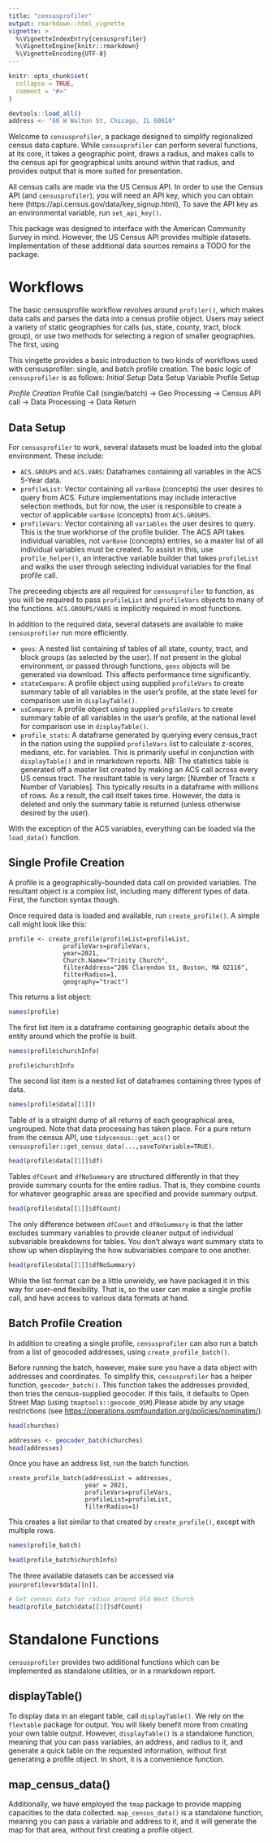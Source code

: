 ```yaml
---
title: "censusprofiler"
output: rmarkdown::html_vignette
vignette: >
  %\VignetteIndexEntry{censusprofiler}
  %\VignetteEngine{knitr::rmarkdown}
  %\VignetteEncoding{UTF-8}
---
```


```r
knitr::opts_chunk$set(
  collapse = TRUE,
  comment = "#>"
)
```

```r
devtools::load_all()
address <- "60 W Walton St, Chicago, IL 60610"
```

Welcome to `censusprofiler`, a package designed to simplify regionalized census data capture. While `censusprofiler` can perform several functions, at its core, it takes a geographic point, draws a radius, and makes calls to the census api for geographical units around within that radius, and provides output that is more suited for presentation.

All census calls are made via the US Census API. In order to use the Census API (and `censusprofiler`), you will need an API key, which you can obtain here (https://api.census.gov/data/key_signup.html), To save the API key as an environmental variable, run `set_api_key()`.

This package was designed to interface with the American Community Survey in mind. However, the US Census API provides multiple datasets. Implementation of these additional data sources remains a TODO for the package.

# Workflows
The basic censusprofile workflow revolves around `profiler()`, which makes data calls and parses the data into a census profile object. Users may select a variety of static geographies for calls (us, state, county, tract, block group), or use two methods for selecting a region of smaller geographies. The first, using 

This vingette provides a basic introduction to two kinds of workflows used with censusprofiler: single, and batch profile creation. The basic logic of `censusprofiler` is as follows: *Initial Setup* Data Setup Variable Profile Setup

*Profile Creation* Profile Call (single/batch) -\> Geo Processing -\> Census API call -\> Data Processing -\> Data Return

## Data Setup

For `censusprofiler` to work, several datasets must be loaded into the global environment. These include:

-   `ACS.GROUPS` and `ACS.VARS`: Dataframes containing all variables in the ACS 5-Year data.
-   `profileList`: Vector containing all `varBase` (concepts) the user desires to query from ACS. Future implementations may include interactive selection methods, but for now, the user is responsible to create a vector of applicable `varBase` (concepts) from `ACS.GROUPS.`
-   `profileVars`: Vector containing all `variables` the user desires to query. This is the true workhorse of the profile builder. The ACS API takes individual variables, not `varBase` (concepts) entries, so a master list of all individual variables must be created. To assist in this, use `profile_helper()`, an interactive variable builder that takes `profileList` and walks the user through selecting individual variables for the final profile call.

The preceeding objects are all required for `censusprofiler` to function, as you will be required to pass `profileList` and `profileVars` objects to many of the functions. `ACS.GROUPS/VARS` is implicitly required in most functions.

In addition to the required data, several datasets are available to make `censusprofiler` run more efficiently.

-   `geos`: A nested list containing sf tables of all state, county, tract, and block groups (as selected by the user). If not present in the global environment, or passed through functions, `geos` objects will be generated via download. This affects performance time significantly.
-   `stateCompare`: A profile object using supplied `profileVars` to create summary table of all variables in the user's profile, at the state level for comparison use in `displayTable()`.
-   `usCompare`: A profile object using supplied `profileVars` to create summary table of all variables in the user's profile, at the national level for comparison use in `displayTable()`.
-   `profile_stats`: A dataframe generated by querying every census_tract in the nation using the supplied `profileVars` list to calculate z-scores, medians, etc. for variables. This is primarily useful in conjunction with `displayTable()` and in rmarkdown reports. NB: The statistics table is generated off a master list created by making an ACS call across every US census tract. The resultant table is very large: [Number of Tracts x Number of Variables]. This typically results in a dataframe with millions of rows. As a result, the call itself takes time. However, the data is deleted and only the summary table is returned (unless otherwise desired by the user).

With the exception of the ACS variables, everything can be loaded via the `load_data()` function.

## Single Profile Creation

A profile is a geographically-bounded data call on provided variables. The resultant object is a complex list, including many different types of data. First, the function syntax though.

Once required data is loaded and available, run `create_profile()`. A simple call might look like this:

```         
profile <- create_profile(profileList=profileList,
               profileVars=profileVars,
               year=2021,
               Church.Name="Trinity Church",
               filterAddress="206 Clarendon St, Boston, MA 02116",
               filterRadius=1,
               geography="tract")
```

This returns a list object:

```r
names(profile)
```

The first list item is a dataframe containing geographic details about the entity around which the profile is built.

```r
names(profile$churchInfo)

profile$churchInfo
```

The second list item is a nested list of dataframes containing three types of data.

```r
names(profile$data[[1]])
```

Table `df` is a straight dump of all returns of each geographical area, ungrouped. Note that data processing has taken place. For a pure return from the census API, use `tidycensus::get_acs()` or `censusprofiler::get_census_data(...,saveToVariable=TRUE)`.

```r
head(profile$data[[1]]$df)
```

Tables `dfCount` and `dfNoSummary` are structured differently in that they provide summary counts for the entire radius. That is, they combine counts for whatever geographic areas are specified and provide summary output.

```r

head(profile$data[[1]]$dfCount)
```

The only difference between `dfCount` and `dfNoSummary` is that the latter excludes summary variables to provide cleaner output of individual subvariable breakdowns for tables. You don't always want summary stats to show up when displaying the how subvariables compare to one another.

```r
head(profile$data[[1]]$dfNoSummary)
```

While the list format can be a little unwieldy, we have packaged it in this way for user-end flexibility. That is, so the user can make a single profile call, and have access to various data formats at hand.

## Batch Profile Creation

In addition to creating a single profile, `censusprofiler` can also run a batch from a list of geocoded addresses, using `create_profile_batch()`.

Before running the batch, however, make sure you have a data object with addresses and coordinates. To simplify this, `censusprofiler` has a helper function, `geocoder_batch()`. This function takes the addresses provided, then tries the census-supplied geocoder. If this fails, it defaults to Open Street Map (using `tmaptools::geocode_OSM`).Please abide by any usage restrictions (see <https://operations.osmfoundation.org/policies/nominatim/>).

```r
head(churches)
```

```r
addresses <- geocoder_batch(churches)
head(addresses)
```

Once you have an address list, run the batch function.

```         
create_profile_batch(addressList = addresses,
                     year = 2021,
                     profileVars=profileVars,
                     profileList=profileList,
                     filterRadius=1)
```

This creates a list similar to that created by `create_profile()`, except with multiple rows.

```r
names(profile_batch)
```

```r
head(profile_batch$churchInfo)
```

The three available datasets can be accessed via `yourprofilevar$data[[n]]`.

```r
# Get census data for radius around Old West Church
head(profile_batch$data[[2]]$dfCount)
```

# Standalone Functions

`censusprofiler` provides two additional functions which can be implemented as standalone utilities, or in a rmarkdown report.

## displayTable()

To display data in an elegant table, call `displayTable()`. We rely on the `flextable` package for output. You will likely benefit more from creating your own table output. However, `displayTable()` is a standalone function, meaning that you can pass variables, an address, and radius to it, and generate a quick table on the requested information, without first generating a profile object. In short, it is a convenience function.

## map_census_data()

Additionally, we have employed the `tmap` package to provide mapping capacities to the data collected. `map_census_data()` is a standalone function, meaning you can pass a variable and address to it, and it will generate the map for that area, without first creating a profile object.

